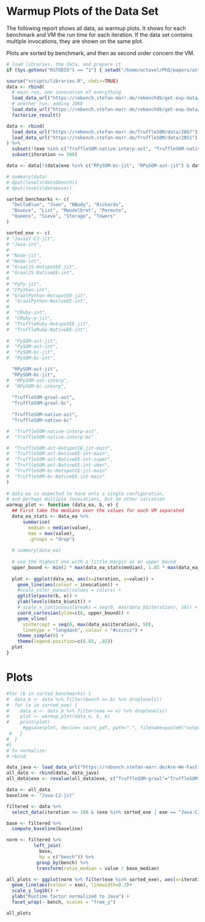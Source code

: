 # Warmup Plots of the Data Set

The following report shows all data, as warmup plots.
It shows for each benchmark and VM the run time for each iteration.
If the data set contains multiple invocations, they are shown on the same plot.

Plots are sorted by benchmark, and then as second order concern the VM.

```r
# load libraries, the data, and prepare it
if (Sys.getenv("RSTUDIO") == "1") { setwd("/home/octavel/PhD/papers/ast-vs-bc-interp/are-we-fast-yet/report/bc-vs-ast/") }

source("scripts/libraries.R", chdir=TRUE)
data <- rbind(
  # main run, one invocation of everything
  load_data_url("https://rebench.stefan-marr.de/rebenchdb/get-exp-data/1518"),
  # another run, adding JDK8
  load_data_url("https://rebench.stefan-marr.de/rebenchdb/get-exp-data/1523")) %>%
  factorize_result()

data <- rbind(
  load_data_url("https://rebench.stefan-marr.de/TruffleSOM/data/2867"), # tsom
  load_data_url("https://rebench.stefan-marr.de/TruffleSOM/data/2851") # pysom
) %>% 
  subset(!(exe %in% c("TruffleSOM-native-interp-ast", "TruffleSOM-native-interp-bc", "RPySOM-bc-interp", "RPySOM-ast-interp"))) %>%
  subset(iteration <= 500)

data <- data[!(data$exe %in% c("RPySOM-bc-jit", "RPySOM-ast-jit") & data$suite %in% c("macro-startup", "micro-startup")),] # those were ran by mistake

# summary(data)
# dput(levels(data$bench))
# dput(levels(data$exe))

sorted_benchmarks <- c(
  "DeltaBlue", "Json", "NBody", "Richards", 
  "Bounce", "List", "Mandelbrot", "Permute",
  "Queens", "Sieve", "Storage", "Towers"
)

sorted_exe <- c(
# "Java17-C2-jit",
# "Java-int", 
#
# "Node-jit",
# "Node-int", 
# "GraalJS-HotspotEE-jit", 
# "GraalJS-NativeEE-int", 
# 
# "PyPy-jit",
# "CPython-int",
# "GraalPython-HotspotEE-jit",
#  "GraalPython-NativeEE-int", 
#  
#  "CRuby-int",
#  "CRuby-y-jit",
#  "TruffleRuby-HotspotEE-jit",
#  "TruffleRuby-NativeEE-int",
  
#  "PySOM-ast-jit",
#  "PySOM-ast-int",
#  "PySOM-bc-jit",
#  "PySOM-bc-int",

  "RPySOM-ast-jit",
  "RPySOM-bc-jit",
#  "RPySOM-ast-interp",
#  "RPySOM-bc-interp",
  
  "TruffleSOM-graal-ast",
  "TruffleSOM-graal-bc",
  
  "TruffleSOM-native-ast",
  "TruffleSOM-native-bc"

#  "TruffleSOM-native-interp-ast",
#  "TruffleSOM-native-interp-bc"

#  "TruffleSOM-ast-HotspotCE-jit-main", 
#  "TruffleSOM-ast-NativeEE-int-main",
#  "TruffleSOM-ast-NativeEE-int-super", 
#  "TruffleSOM-ast-NativeEE-int-uber",
#  "TruffleSOM-bc-HotspotCE-jit-main"
#  "TruffleSOM-bc-NativeEE-int-main"
)
    
# data_ea is expected to have only a single configuration,
# and perhaps multiple invocations, but no other variation
warmup_plot <- function (data_ea, b, e) {
  ## First take the medians over the values for each VM separated
  data_ea_stats <- data_ea %>%
      summarise(
        median = median(value),
        max = max(value),
        .groups = "drop")
  
  # summary(data_ea)
  
  # use the highest one with a little margin as an upper bound
  upper_bound <- min(2 * max(data_ea_stats$median), 1.05 * max(data_ea_stats$max))
  
  plot <- ggplot(data_ea, aes(x=iteration, y=value)) +
    geom_line(aes(colour = invocation)) +
    #scale_color_manual(values = colors) +
    ggtitle(paste(b, e)) +
    ylab(levels(data_b$unit)) +
    # scale_x_continuous(breaks = seq(0, max(data_b$iteration), 10)) +
    coord_cartesian(ylim=c(0, upper_bound)) +
    geom_vline(
      xintercept = seq(0, max(data_ea$iteration), 50),
      linetype = "longdash", colour = "#cccccc") +
    theme_simple(8) +
    theme(legend.position=c(0.85, .92))
  plot
}
```

# Plots

```r
#for (b in sorted_benchmarks) { 
#  data_b <- data %>% filter(bench == b) %>% droplevels()
#  for (e in sorted_exe) { 
#    data_e <- data_b %>% filter(exe == e) %>% droplevels()
#    plot <- warmup_plot(data_e, b, e)
#    print(plot)
      #ggsave(plot, device= cairo_pdf, path=".", filename=paste0("output_graphs_warmup/", b, e, ".pdf"), dpi=300, height=50, width=50, units="mm", family="Arial")
 #   }
#  } 
#}
# to normalize:
# rbind

data_java <- load_data_url("https://rebench.stefan-marr.de/Are-We-Fast-Yet/data/2858") %>% filter(exe=="Java-C2-jit")
all_data <- rbind(data, data_java)
all_data$exe <- revalue(all_data$exe, c("TruffleSOM-graal"="TruffleSOM-graal-ast"))

data <- all_data
baseline <- "Java-C2-jit"

filtered <- data %>%
  select_data(iteration <= 100 & (exe %in% sorted_exe | exe == "Java-C2-jit"))

base <- filtered %>%
  compute_baseline(baseline)

norm <- filtered %>%
          left_join(
            base,
            by = c("bench")) %>%
           group_by(bench) %>%
           transform(ratio_median = value / base_median)

all_plots <- ggplot(norm %>% filter(exe %in% sorted_exe), aes(x=iteration, y=ratio_median)) +
  geom_line(aes(colour = exe), linewidth=0.3)+
  scale_y_log10() +
  ylab("Runtime factor normalized to Java") +
  facet_wrap(~ bench, scales = "free_y")

all_plots
```
